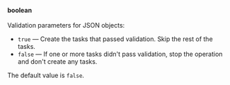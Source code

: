 **boolean**<br/><br/>  Validation parameters for JSON objects:

- `true` — Create the tasks that passed validation. Skip the rest of the tasks.
- `false` — If one or more tasks didn't pass validation, stop the operation and don't create any tasks.

The default value is `false`.
